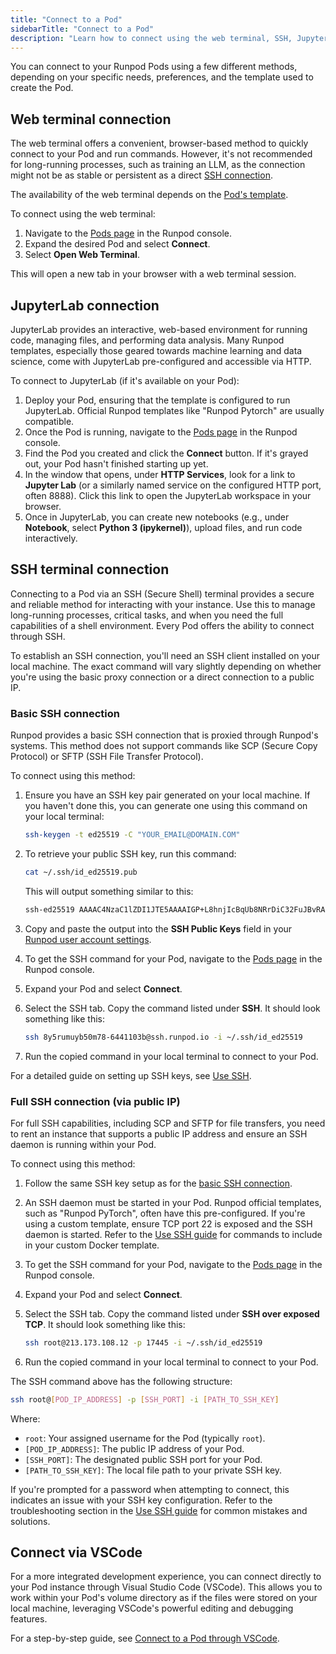 ```yaml
---
title: "Connect to a Pod"
sidebarTitle: "Connect to a Pod"
description: "Learn how to connect using the web terminal, SSH, JupyterLab, or VSCode."
---
```


You can connect to your Runpod Pods using a few different methods, depending on your specific needs, preferences, and the template used to create the Pod.

## Web terminal connection

The web terminal offers a convenient, browser-based method to quickly connect to your Pod and run commands. However, it's not recommended for long-running processes, such as training an LLM, as the connection might not be as stable or persistent as a direct [SSH connection](#ssh-terminal-connection).

The availability of the web terminal depends on the [Pod's template](/pods/templates/overview).

To connect using the web terminal:

1.  Navigate to the [Pods page](https://console.runpod.io/pods) in the Runpod console.
2.  Expand the desired Pod and select **Connect**.
3.  Select **Open Web Terminal**.

This will open a new tab in your browser with a web terminal session.

## JupyterLab connection

JupyterLab provides an interactive, web-based environment for running code, managing files, and performing data analysis. Many Runpod templates, especially those geared towards machine learning and data science, come with JupyterLab pre-configured and accessible via HTTP.

To connect to JupyterLab (if it's available on your Pod):

1.  Deploy your Pod, ensuring that the template is configured to run JupyterLab. Official Runpod templates like "Runpod Pytorch" are usually compatible.
2.  Once the Pod is running, navigate to the [Pods page](https://console.runpod.io/pods) in the Runpod console.
3.  Find the Pod you created and click the **Connect** button. If it's grayed out, your Pod hasn't finished starting up yet.
4.  In the window that opens, under **HTTP Services**, look for a link to **Jupyter Lab** (or a similarly named service on the configured HTTP port, often 8888). Click this link to open the JupyterLab workspace in your browser.
5.  Once in JupyterLab, you can create new notebooks (e.g., under **Notebook**, select **Python 3 (ipykernel)**), upload files, and run code interactively.

## SSH terminal connection

Connecting to a Pod via an SSH (Secure Shell) terminal provides a secure and reliable method for interacting with your instance. Use this to manage long-running processes, critical tasks, and when you need the full capabilities of a shell environment. Every Pod offers the ability to connect through SSH.

To establish an SSH connection, you'll need an SSH client installed on your local machine. The exact command will vary slightly depending on whether you're using the basic proxy connection or a direct connection to a public IP.

### Basic SSH connection

Runpod provides a basic SSH connection that is proxied through Runpod's systems. This method does not support commands like SCP (Secure Copy Protocol) or SFTP (SSH File Transfer Protocol).

To connect using this method:

1.  Ensure you have an SSH key pair generated on your local machine. If you haven't done this, you can generate one using this command on your local terminal:

    ```sh
    ssh-keygen -t ed25519 -C "YOUR_EMAIL@DOMAIN.COM"
    ```

2. To retrieve your public SSH key, run this command:

    ```sh
    cat ~/.ssh/id_ed25519.pub
    ```
    This will output something similar to this:

    ```sh
    ssh-ed25519 AAAAC4NzaC1lZDI1JTE5AAAAIGP+L8hnjIcBqUb8NRrDiC32FuJBvRA0m8jLShzgq6BQ YOUR_EMAIL@DOMAIN.COM
    ```

3.  Copy and paste the output into the **SSH Public Keys** field in your [Runpod user account settings](https://www.console.runpod.io/user/settings).
4. To get the SSH command for your Pod, navigate to the [Pods page](https://console.runpod.io/pods) in the Runpod console.
5. Expand your Pod and select **Connect**.
6. Select the SSH tab. Copy the command listed under **SSH**. It should look something like this:

    ```sh
    ssh 8y5rumuyb50m78-6441103b@ssh.runpod.io -i ~/.ssh/id_ed25519
    ```

7. Run the copied command in your local terminal to connect to your Pod.

For a detailed guide on setting up SSH keys, see [Use SSH](/pods/configuration/use-ssh).

### Full SSH connection (via public IP)

For full SSH capabilities, including SCP and SFTP for file transfers, you need to rent an instance that supports a public IP address and ensure an SSH daemon is running within your Pod.

To connect using this method:
1.  Follow the same SSH key setup as for the [basic SSH connection](#basic-ssh-connection).
2.  An SSH daemon must be started in your Pod. Runpod official templates, such as "Runpod PyTorch", often have this pre-configured. If you're using a custom template, ensure TCP port 22 is exposed and the SSH daemon is started. Refer to the [Use SSH guide](/pods/configuration/use-ssh) for commands to include in your custom Docker template.
3. To get the SSH command for your Pod, navigate to the [Pods page](https://console.runpod.io/pods) in the Runpod console.
4. Expand your Pod and select **Connect**.
5. Select the SSH tab. Copy the command listed under **SSH over exposed TCP**. It should look something like this:

    ```sh
    ssh root@213.173.108.12 -p 17445 -i ~/.ssh/id_ed25519
    ```

6. Run the copied command in your local terminal to connect to your Pod.

The SSH command above has the following structure:

```sh
ssh root@[POD_IP_ADDRESS] -p [SSH_PORT] -i [PATH_TO_SSH_KEY]
```

Where:
* `root`: Your assigned username for the Pod (typically `root`).
* `[POD_IP_ADDRESS]`: The public IP address of your Pod.
* `[SSH_PORT]`: The designated public SSH port for your Pod.
* `[PATH_TO_SSH_KEY]`: The local file path to your private SSH key.

<Note>

If you're prompted for a password when attempting to connect, this indicates an issue with your SSH key configuration. Refer to the troubleshooting section in the [Use SSH guide](/pods/configuration/use-ssh#what-s-the-ssh-password) for common mistakes and solutions.

</Note>

## Connect via VSCode

For a more integrated development experience, you can connect directly to your Pod instance through Visual Studio Code (VSCode). This allows you to work within your Pod's volume directory as if the files were stored on your local machine, leveraging VSCode's powerful editing and debugging features.

For a step-by-step guide, see [Connect to a Pod through VSCode](/tutorials/pods/connect-to-vscode).